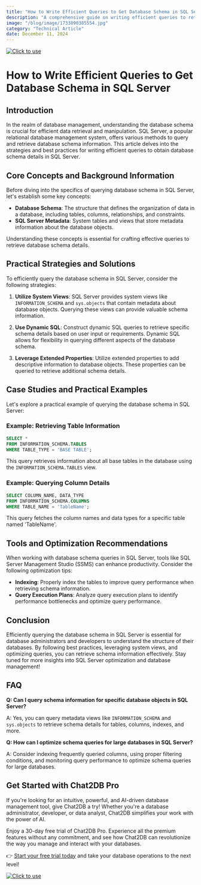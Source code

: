 ```yaml
---
title: "How to Write Efficient Queries to Get Database Schema in SQL Server"
description: "A comprehensive guide on writing efficient queries to retrieve database schema in SQL Server, covering best practices, strategies, and practical examples."
image: "/blog/image/1733890385554.jpg"
category: "Technical Article"
date: December 11, 2024
---
```

[![Click to use](/image/blog/bg/chat2db1.png)](https://app.chat2db.ai/)
# How to Write Efficient Queries to Get Database Schema in SQL Server


<Authors date="December 11, 2024">
  <Author name="Rowan Hill" link="https://chat2db.ai" />
</Authors>

## Introduction

In the realm of database management, understanding the database schema is crucial for efficient data retrieval and manipulation. SQL Server, a popular relational database management system, offers various methods to query and retrieve database schema information. This article delves into the strategies and best practices for writing efficient queries to obtain database schema details in SQL Server.

## Core Concepts and Background Information

Before diving into the specifics of querying database schema in SQL Server, let's establish some key concepts:

- **Database Schema**: The structure that defines the organization of data in a database, including tables, columns, relationships, and constraints.
- **SQL Server Metadata**: System tables and views that store metadata information about the database objects.

Understanding these concepts is essential for crafting effective queries to retrieve database schema details.

## Practical Strategies and Solutions

To efficiently query the database schema in SQL Server, consider the following strategies:

1. **Utilize System Views**: SQL Server provides system views like `INFORMATION_SCHEMA` and `sys.objects` that contain metadata about database objects. Querying these views can provide valuable schema information.

2. **Use Dynamic SQL**: Construct dynamic SQL queries to retrieve specific schema details based on user input or requirements. Dynamic SQL allows for flexibility in querying different aspects of the database schema.

3. **Leverage Extended Properties**: Utilize extended properties to add descriptive information to database objects. These properties can be queried to retrieve additional schema details.

## Case Studies and Practical Examples

Let's explore a practical example of querying the database schema in SQL Server:

### Example: Retrieving Table Information

```sql
SELECT *
FROM INFORMATION_SCHEMA.TABLES
WHERE TABLE_TYPE = 'BASE TABLE';
```

This query retrieves information about all base tables in the database using the `INFORMATION_SCHEMA.TABLES` view.

### Example: Querying Column Details

```sql
SELECT COLUMN_NAME, DATA_TYPE
FROM INFORMATION_SCHEMA.COLUMNS
WHERE TABLE_NAME = 'TableName';
```

This query fetches the column names and data types for a specific table named 'TableName'.

## Tools and Optimization Recommendations

When working with database schema queries in SQL Server, tools like SQL Server Management Studio (SSMS) can enhance productivity. Consider the following optimization tips:

- **Indexing**: Properly index the tables to improve query performance when retrieving schema information.
- **Query Execution Plans**: Analyze query execution plans to identify performance bottlenecks and optimize query performance.

## Conclusion

Efficiently querying the database schema in SQL Server is essential for database administrators and developers to understand the structure of their databases. By following best practices, leveraging system views, and optimizing queries, you can retrieve schema information effectively. Stay tuned for more insights into SQL Server optimization and database management!

## FAQ

**Q: Can I query schema information for specific database objects in SQL Server?**

A: Yes, you can query metadata views like `INFORMATION_SCHEMA` and `sys.objects` to retrieve schema details for tables, columns, indexes, and more.

**Q: How can I optimize schema queries for large databases in SQL Server?**

A: Consider indexing frequently queried columns, using proper filtering conditions, and monitoring query performance to optimize schema queries for large databases.


## Get Started with Chat2DB Pro

If you're looking for an intuitive, powerful, and AI-driven database management tool, give Chat2DB a try! Whether you're a database administrator, developer, or data analyst, Chat2DB simplifies your work with the power of AI.

Enjoy a 30-day free trial of Chat2DB Pro. Experience all the premium features without any commitment, and see how Chat2DB can revolutionize the way you manage and interact with your databases.

👉 [Start your free trial today](https://app.chat2db.ai/) and take your database operations to the next level!

[![Click to use](/image/blog/bg/chat2db.jpg)](https://app.chat2db.ai/)